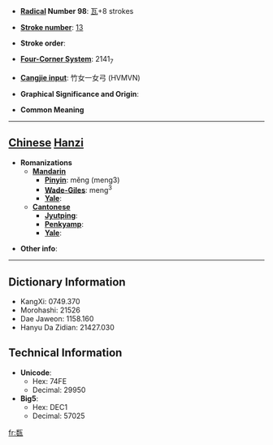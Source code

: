 * '''[[Wiktionary:Chinese radical index| Radical]] Number 98''': [[Wiktionary:Chinese radical index 瓦|瓦]]+8 strokes

* '''[[Wiktionary:Chinese total strokes index|Stroke number]]''': [[Wiktionary:Chinese total strokes index 13|13]]

* '''Stroke order''': 

* '''[[Wiktionary:Chinese four corner index|Four-Corner System]]''': 2141<sub>7</sub>

* '''[[Wiktionary:Chinese Cangjie index|Cangjie input]]''': 竹女一女弓 (HVMVN)

* '''Graphical Significance and Origin''': 

* '''Common Meaning'''

----

== [[Chinese]] [[Hanzi]] ==

* '''Romanizations'''
** '''[[Mandarin]]'''
*** '''[[Pinyin]]''': měng (meng3)
*** '''[[Wade-Giles]]''': meng<sup>3</sup>
*** '''[[Yale]]''': 
** '''[[Cantonese]]'''
*** '''[[Jyutping]]''':
*** '''[[Penkyamp]]''': 
*** '''[[Yale]]''': 

* '''Other info''': 

----

== Dictionary Information ==

* KangXi: 0749.370
* Morohashi: 21526
* Dae Jaweon: 1158.160
* Hanyu Da Zidian: 21427.030

== Technical Information ==

* '''Unicode''':
** Hex: 74FE
** Decimal: 29950
* '''Big5''':
** Hex: DEC1
** Decimal: 57025

[[fr:瓾]]